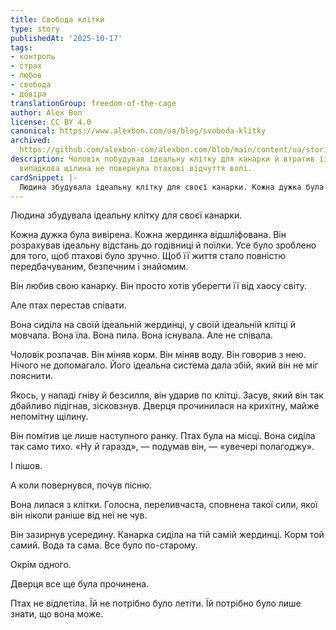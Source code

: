 ```yaml
---
title: Свобода клітки
type: story
publishedAt: '2025-10-17'
tags:
- контроль
- страх
- любов
- свобода
- довіра
translationGroup: freedom-of-the-cage
author: Alex Bon
license: CC BY 4.0
canonical: https://www.alexbon.com/ua/blog/svoboda-klitky
archived: 
  https://github.com/alexbon-com/alexbon.com/blob/main/content/ua/stories/svoboda-klitky.mdx
description: Чоловік побудував ідеальну клітку для канарки й втратив її пісню, доки
  випадкова щілина не повернула птахові відчуття волі.
cardSnippet: |-
  Людина збудувала ідеальну клітку для своєї канарки. Кожна дужка була вивірена. Кожна жердинка відшліфована. Він розрахував ідеальну відстань до годівниці й поїлки. Все було зроблено для того, щоб птахові було зручно, щоб її життя стало повністю передбачуваним, безпечним і знайомим. Він любив свою канарку. Він просто хотів захистити її від хаосу світу. Але птах перестав співати.
---
```


Людина збудувала ідеальну клітку для своєї канарки.

Кожна дужка була вивірена. Кожна жердинка відшліфована. Він розрахував ідеальну відстань до годівниці й поїлки. Усе було зроблено для того, щоб птахові було зручно. Щоб її життя стало повністю передбачуваним, безпечним і знайомим.

Він любив свою канарку. Він просто хотів уберегти її від хаосу світу.

Але птах перестав співати.

Вона сиділа на своїй ідеальній жердинці, у своїй ідеальній клітці й мовчала. Вона їла. Вона пила. Вона існувала. Але не співала.

Чоловік розпачав. Він міняв корм. Він міняв воду. Він говорив з нею. Нічого не допомагало. Його ідеальна система дала збій, який він не міг пояснити.

Якось, у нападі гніву й безсилля, він ударив по клітці. Засув, який він так дбайливо підігнав, зісковзнув. Дверця прочинилася на крихітну, майже непомітну щілину.

Він помітив це лише наступного ранку. Птах була на місці. Вона сиділа так само тихо. «Ну й гаразд», — подумав він, — «увечері полагоджу».

І пішов.

А коли повернувся, почув пісню.

Вона лилася з клітки. Голосна, переливчаста, сповнена такої сили, якої він ніколи раніше від неї не чув.

Він зазирнув усередину. Канарка сиділа на тій самій жердинці. Корм той самий. Вода та сама. Все було по-старому.

Окрім одного.

Дверця все ще була прочинена.

Птах не відлетіла. Їй не потрібно було летіти. Їй потрібно було лише знати, що вона може.
